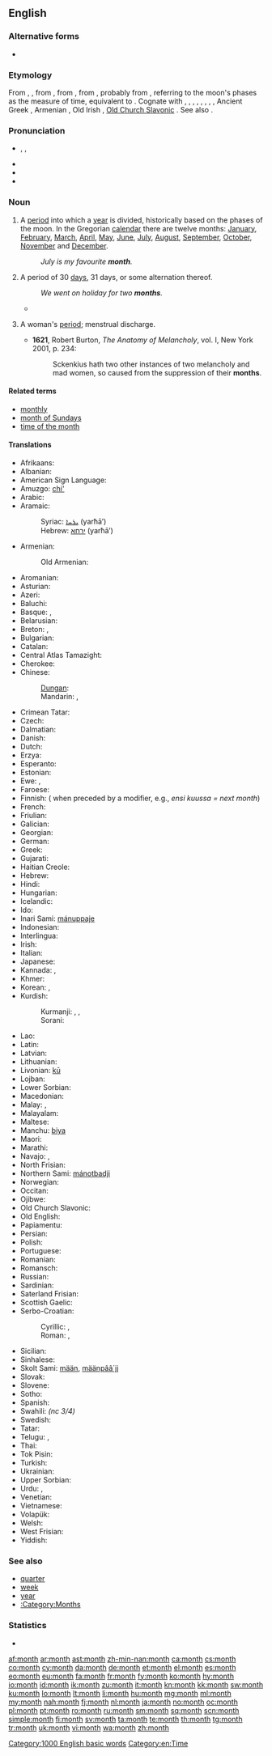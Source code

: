 ==English==
{{wikipedia}}

===Alternative forms===
* {{l|en|moneth}} {{qualifier|dialectal}}

===Etymology===
From {{etyl|enm}} {{term|month|lang=enm}}, {{term|moneth|lang=enm}}, from {{etyl|ang}} {{term|monaþ|mōnað|month|lang=ang}}, from {{proto|Germanic|mēnōþs|month|lang=en}}, from {{proto|Indo-European|me(n)ses|moon, month|lang=en}}, probably from {{proto|Indo-European|mê-|to measure|lang=en}}, referring to the moon's phases as the measure of time, equivalent to {{suffix|moon|th}}. Cognate with {{etyl|sco|-}} {{term|moneth||month|lang=sco}}, {{etyl|frr|-}} {{term|muunt||month|lang=frr}}, {{etyl|nl|-}} {{term|maand||month|lang=nl}}, {{etyl|nds|-}} {{term|maand||month|lang=nds}}, {{etyl|de|-}} {{term|Monat||month|lang=de}}, {{etyl|da|-}} {{term|måned||month|lang=da}}, {{etyl|sv|-}} {{term|månad||month|lang=sv}}, {{etyl|is|-}} {{term|mánuði||month|lang=is}}, Ancient Greek {{term|μήν|tr=mḗn|lang=grc|sc=polytonic}}, Armenian {{term|ամիս|tr=amis|lang=hy}}, Old Irish {{term|mí|lang=sga}}, [[Old Church Slavonic]] {{term|мѣсѧць|tr=měsęcĭ|lang=cu|sc=Cyrs}}. See also {{l|en|moon}}.

===Pronunciation===
* {{enPR|mŭnth}}, {{IPA|/mʌnθ/}}, {{X-SAMPA|/mVnT/}}
* {{audio|en-us-month.ogg|Audio (US)}}
* {{audio|En-uk-a month.ogg|Audio (UK)}}
* {{rhymes|ʌnθ}}

===Noun===
{{en-noun}}

# A [[period]] into which a [[year]] is divided, historically based on the phases of the moon. In the Gregorian [[calendar]] there are twelve months: [[January]], [[February]], [[March]], [[April]], [[May]], [[June]], [[July]], [[August]], [[September]], [[October]], [[November]] and [[December]].
#: ''July is my favourite '''month'''.''
# A period of 30 [[day]]s, 31 days, or some alternation thereof.
#: ''We went on holiday for two '''months'''.''
#* {{quote-news
|year=2011
|date=September 29
|author=Jon Smith
|title=Tottenham   3 - 1   Shamrock Rovers
|work=BBC Sport
|url=http://news.bbc.co.uk/sport2/hi/football/15014632.stm
|page=
|passage=With the north London derby to come at the weekend, Spurs boss Harry Redknapp opted to rest many of his key players, although he brought back Aaron Lennon after a '''month''' out through injury.}}
# {{obsolete|in the plural}} A woman's [[period]]; menstrual discharge.
#* '''1621''', Robert Burton, ''The Anatomy of Melancholy'', vol. I, New York 2001, p. 234:
#*: Sckenkius hath two other instances of two melancholy and mad women, so caused from the suppression of their '''months'''.

====Related terms====
* [[monthly]]
* [[month of Sundays]]
* [[time of the month]]

====Translations====
{{trans-top|period into which a year is divided}}
* Afrikaans: {{t+|af|maand|xs=Afrikaans}}
* Albanian: {{t-|sq|muaj|m|xs=Albanian}}
* American Sign Language: {{tø|ase|1@TipFinger-PalmBack-1@CenterChesthigh-FingerUp 1@BaseThumb-PalmBack-1@CenterChesthigh-FingerUp}}
* Amuzgo: [[chi']]
* Arabic: {{t+|ar|شهر|m|tr=shahr|alt=شَهْرٌ|sc=Arab}}
* Aramaic:
*: Syriac: [[ܝܪܚܐ]] (yarħā’) {{m}}
*: Hebrew: [[ירחא]] (yarħā’) {{m}}
* Armenian: {{t+|hy|ամիս|tr=amis}}
*: Old Armenian: {{tø|xcl|ամիս|tr=amis|xs=Old Armenian}}
* Aromanian: {{t+|rup|mes}}
* Asturian: {{t+|ast|mes|m}}
* Azeri: {{t+|az|ay|xs=Azeri}}
* Baluchi: {{tø|bal|ماہ|tr=máh}}
* Basque: {{t-|eu|hil|xs=Basque}}, {{t-|eu|hilabete|xs=Basque}}
* Belarusian: {{t+|be|месяц|m|tr=mésjac|sc=Cyrl}}
* Breton: {{t+|br|miz|m|xs=Breton}}, {{t+|br|mizvezh|m|xs=Breton}}
* Bulgarian: {{t-|bg|месец|m|tr=mésec}} <!-- removed non-lemma: {{t+|bg|месеци|p|tr=méseci}} -->
* Catalan: {{t+|ca|mes|m}}
* Central Atlas Tamazight: {{tø|tzm|ⵢⵓⵔ|tr=yur}}
* Cherokee: {{t-|chr|ᏏᏅᏙ|tr=sinvdo|sc=Cher}}
* Chinese:
*: [[Dungan]]: {{tø|dng|йүә|sc=Cyrl}}
*: Mandarin: {{t-|cmn|月|tr=yuè|sc=Hani}}, {{t-|cmn|月份|tr=yuèfèn|sc=Hani}}
* Crimean Tatar: {{t|crh|ay}}
* Czech: {{t+|cs|měsíc|m}}
* Dalmatian: {{tø|dlm|mais|m}}
* Danish: {{t+|da|måned|c}}
* Dutch: {{t+|nl|maand|f}}
* Erzya: {{tø|myv|ков|tr=kov}}
* Esperanto: {{t+|eo|monato|xs=Esperanto}}
* Estonian: {{t+|et|kuu}}
* Ewe: {{t|ee|dzinu}}, {{t|ee|ɣleti}}
* Faroese: {{t-|fo|mánaður|m}}
* Finnish: {{t+|fi|kuukausi}} ({{t+|fi|kuu}} when preceded by a modifier, e.g., ''ensi kuussa = next month'')
* French: {{t+|fr|mois|m}}
* Friulian: {{tø|fur|mês|m}}
* Galician: {{t+|gl|mes|m}}
* Georgian: {{t-|ka|თვე|tr=t’ve|sc=Geor|xs=Georgian}}
* German: {{t+|de|Monat|m}}
* Greek: {{t+|el|μήνας|m|tr=mínas}}
* Gujarati: {{t+|gu|મહિનો|m|tr=mahino|sc=Gujr|xs=Gujarati}}
* Haitian Creole: {{tø|ht|mwa}}
* Hebrew: {{t+|he|חודש|m|tr=hodesh}}
* Hindi: {{t+|hi|महीना|m|tr=mahīnā|xs=Hindi}}
* Hungarian: {{t+|hu|hónap}}
* Icelandic: {{t+|is|mánuður}}
* Ido: {{t+|io|monato|xs=Ido}}
* Inari Sami: [[mánuppaje]]
* Indonesian: {{t+|id|bulan|xs=Indonesian}}
* Interlingua: {{t-|ia|mense|xs=Interlingua}}
* Irish: {{t+|ga|mí|f|xs=Irish}}
* Italian: {{t+|it|mese|m}}
* Japanese: {{t+|ja|月|tr=[[つき]], tsukí|sc=Jpan}}
* Kannada: {{t-|kn|ಮಾಸ|tr=maasa}}, {{t+|kn|ತಿಂಗಳು|tr=tingallu}}
* Khmer: {{t+|km|ខែ|tr=kai|sc=Khmr}}
* Korean: {{t+|ko|달|tr=dal|sc=Hang}}, {{t+|ko|월|tr=weol|sc=Hang}}
* Kurdish:
*: Kurmanji: {{t|ku|meh}}, {{t|ku|heyv}}, {{t|ku|hîv}}
*: Sorani: {{t|ku|مانگ}}
{{trans-mid}}
* Lao: {{t+|lo|ເດືອນ|tr=dyan|sc=Laoo|xs=Lao}}
* Latin: {{t+|la|mensis|m}}
* Latvian: {{t-|lv|mēnesis|m}}
* Lithuanian: {{t+|lt|mėnuo|m|xs=Lithuanian}}
* Livonian: [[kū#Livonian|kū]]
* Lojban: {{t-|jbo|masti}}
* Lower Sorbian: {{t|dsb|mjasec}}
* Macedonian: {{t-|mk|месец|m|tr=mésec|sc=Cyrl}}
* Malay: {{t+|ms|bulan|xs=Malay}}, {{qualifier|poetic}} {{t-|ms|purnama}}
* Malayalam: {{t+|ml|മാസം|tr=māsam}}
* Maltese: {{t-|mt|xahar|xs=Maltese}}
* Manchu: [[biya]]
* Maori: {{t-|mi|marama}}
* Marathi: {{t+|mr|महिना|tr=mahinā}}
* Navajo: {{tø|nv|náhidizídígíí}}, {{tø|nv|náhidizííd}}
* North Frisian: {{tø|frr|moune}}
* Northern Sami: [[mánotbadji]]
* Norwegian: {{t+|no|måned}}
* Occitan: {{t+|oc|mes}}
* Ojibwe: {{tø|oj|giizis}}
* Old Church Slavonic: {{tø|cu|мѣсѧць|m|tr=měsęcĭ|sc=Cyrs}}
* Old English: {{t-|ang|monaþ|m|xs=Old English}}
* Papiamentu: {{tø|pap|luna}}
* Persian: {{t+|fa|ماه|tr=māh|xs=Persian}}
* Polish: {{t+|pl|miesiąc|m}}
* Portuguese: {{t+|pt|mês|m}}
* Romanian: {{t+|ro|lună|f}}
* Romansch: {{t-|rm|mais|m}}
* Russian: {{t+|ru|месяц|m|tr=mésjac}}
* Sardinian: {{t-|sc|mèse}}
* Saterland Frisian: {{tø|stq|Mound}}
* Scottish Gaelic: {{t-|gd|mìos|m}}
* Serbo-Croatian:
*: Cyrillic: {{qualifier|Ekavian}} {{t-|sh|месец|m|alt=ме̏се̄ц|sc=Cyrl|xs=Serbo-Croatian}}, {{qualifier|Ijekavian}} {{t-|sh|мјесец|m|alt=мје̏се̄ц|sc=Cyrl|xs=Serbo-Croatian}}
*: Roman: {{qualifier|Ekavian}} {{t-|sh|mesec|m|alt=mȅsēc|xs=Serbo-Croatian}}, {{qualifier|Ijekavian}} {{t-|sh|mjesec|m|alt=mjȅsēc|xs=Serbo-Croatian}}
* Sicilian: {{t|scn|misi}}
* Sinhalese: {{t-|si|මාසය|tr=māsaya|sc=Sinh}}
* Skolt Sami: [[mään]], [[määnpââ´jj]]
* Slovak: {{t+|sk|mesiac|m}}
* Slovene: {{t+|sl|mesec|m}}
* Sotho: {{t+|st|kgwedi|xs=Sotho}}
* Spanish: {{t+|es|mes|m}}
* Swahili: {{t+|sw|mwezi}} ''(nc 3/4)''
* Swedish: {{t+|sv|månad|c}}
* Tatar: {{t+|tt|ай|sc=Cyrl|xs=Tatar}}
* Telugu: {{t+|te|నెల|tr=nela}}, {{t+|te|మాసము|tr=maasamu}}
* Thai: {{t+|th|เดือน|tr=deuan|sc=Thai}}
* Tok Pisin: {{t-|tpi|mun}}
* Turkish: {{t+|tr|ay}}
* Ukrainian: {{t+|uk|місяць|m|tr=mísjac’|sc=Cyrl}}
* Upper Sorbian: {{t|hsb|měsac}}
* Urdu: {{t-|ur|مہینا|m|tr=mahīnā|sc=ur-Arab}}, {{t-|ur|مہینہ|m|tr=mahīnah|sc=ur-Arab}}
* Venetian: {{tø|vec|méxe}}
* Vietnamese: {{t+|vi|tháng}}
* Volapük: {{t+|vo|mul}}
* Welsh: {{t+|cy|mis|xs=Welsh}}
* West Frisian: {{t+|fy|moanne|c|xs=West Frisian}}
* Yiddish: {{t+|yi|חודש|tr=khóydesh|m}}
{{trans-bottom}}

===See also===
* [[quarter]]
* [[week]]
* [[year]]
* [[:Category:Months]]

===Statistics===
* {{rank|original|provide|determined|819|month|news|prepared|support}}

[[Category:1000 English basic words]]
[[Category:en:Time]]

[[af:month]]
[[ar:month]]
[[ast:month]]
[[zh-min-nan:month]]
[[ca:month]]
[[cs:month]]
[[co:month]]
[[cy:month]]
[[da:month]]
[[de:month]]
[[et:month]]
[[el:month]]
[[es:month]]
[[eo:month]]
[[eu:month]]
[[fa:month]]
[[fr:month]]
[[fy:month]]
[[ko:month]]
[[hy:month]]
[[io:month]]
[[id:month]]
[[ik:month]]
[[zu:month]]
[[it:month]]
[[kn:month]]
[[kk:month]]
[[sw:month]]
[[ku:month]]
[[lo:month]]
[[lt:month]]
[[li:month]]
[[hu:month]]
[[mg:month]]
[[ml:month]]
[[my:month]]
[[nah:month]]
[[fj:month]]
[[nl:month]]
[[ja:month]]
[[no:month]]
[[oc:month]]
[[pl:month]]
[[pt:month]]
[[ro:month]]
[[ru:month]]
[[sm:month]]
[[sq:month]]
[[scn:month]]
[[simple:month]]
[[fi:month]]
[[sv:month]]
[[ta:month]]
[[te:month]]
[[th:month]]
[[tg:month]]
[[tr:month]]
[[uk:month]]
[[vi:month]]
[[wa:month]]
[[zh:month]]